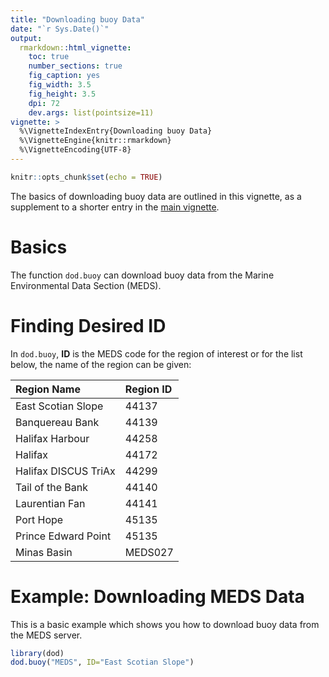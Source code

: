 ```yaml
---
title: "Downloading buoy Data"
date: "`r Sys.Date()`"
output:
  rmarkdown::html_vignette:
    toc: true
    number_sections: true
    fig_caption: yes
    fig_width: 3.5
    fig_height: 3.5
    dpi: 72
    dev.args: list(pointsize=11)
vignette: >
  %\VignetteIndexEntry{Downloading buoy Data}
  %\VignetteEngine{knitr::rmarkdown}
  %\VignetteEncoding{UTF-8}
---
```


```r
knitr::opts_chunk$set(echo = TRUE)
```

The basics of downloading buoy data are outlined in this
vignette, as a supplement to a shorter entry in the [main vignette](dod_package.html).

# Basics
The function `dod.buoy` can download buoy data from the Marine Environmental Data Section (MEDS).

# Finding Desired ID

In `dod.buoy`, **ID** is the MEDS code for the region of interest or for the list below, the name of the region can be given:

|       **Region Name**         | **Region ID** |
|                         :---- |         :---- |
|East Scotian Slope             | 44137         |
|Banquereau Bank                | 44139         |
|Halifax Harbour                | 44258         |
|Halifax                        | 44172         |
|Halifax DISCUS TriAx           | 44299         |
|Tail of the Bank               | 44140         |
|Laurentian Fan                 | 44141         |
|Port Hope                      | 45135         |
|Prince Edward Point            | 45135         |
|Minas Basin                    | MEDS027       |

# Example: Downloading MEDS Data

This is a basic example which shows you how to download buoy data from the MEDS server.

```r
library(dod)
dod.buoy("MEDS", ID="East Scotian Slope")
```

